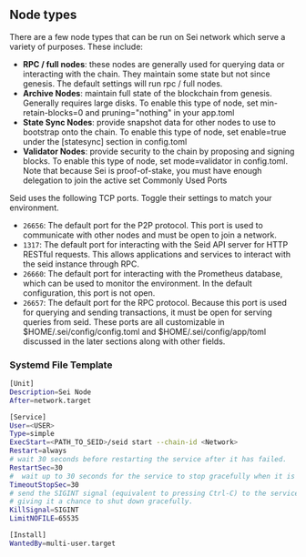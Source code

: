 ## Node types

There are a few node types that can be run on Sei network which serve a variety of purposes. These include:

- **RPC / full nodes**: these nodes are generally used for querying data or interacting with the chain. They maintain some state but not since genesis. The default settings will run rpc / full nodes.
- **Archive Nodes**: maintain full state of the blockchain from genesis. Generally requires large disks. To enable this type of node, set min-retain-blocks=0 and pruning="nothing" in your app.toml
- **State Sync Nodes**: provide snapshot data for other nodes to use to bootstrap onto the chain. To enable this type of node, set enable=true under the [statesync] section in config.toml
- **Validator Nodes**: provide security to the chain by proposing and signing blocks. To enable this type of node, set mode=validator in config.toml. Note that because Sei is proof-of-stake, you must have enough delegation to join the active set
Commonly Used Ports

Seid uses the following TCP ports. Toggle their settings to match your environment.

- `26656`: The default port for the P2P protocol. This port is used to communicate with other nodes and must be open to join a network.
- `1317`: The default port for interacting with the Seid API server for HTTP RESTful requests. This allows applications and services to interact with the seid instance through RPC.
- `26660`: The default port for interacting with the Prometheus database, which can be used to monitor the environment. In the default configuration, this port is not open.
- `26657`: The default port for the RPC protocol. Because this port is used for querying and sending transactions, it must be open for serving queries from seid.
These ports are all customizable in $HOME/.sei/config/config.toml and $HOME/.sei/config/app/toml discussed in the later sections along with other fields.

### Systemd File Template

```bash
[Unit]
Description=Sei Node
After=network.target

[Service]
User=<USER>
Type=simple
ExecStart=<PATH_TO_SEID>/seid start --chain-id <Network>
Restart=always
# wait 30 seconds before restarting the service after it has failed.
RestartSec=30
#  wait up to 30 seconds for the service to stop gracefully when it is being stopped.
TimeoutStopSec=30
# send the SIGINT signal (equivalent to pressing Ctrl-C) to the service process when it is being stopped
# giving it a chance to shut down gracefully.
KillSignal=SIGINT
LimitNOFILE=65535

[Install]
WantedBy=multi-user.target
```
